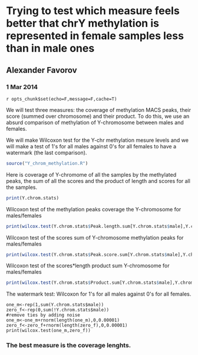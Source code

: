 Trying to test which measure feels better that chrY methylation is represented in female samples less than in male ones
========================================================

Alexander Favorov 
-------------------------------------------------------

### 1 Mar 2014

`r opts_chunk$set(echo=F,message=F,cache=T)`

We will test three measures: the coverage of methylation MACS peaks, their score (summed over chromosome) and their product.
To do this, we use an absurd comparison of methylation of Y-chromosome between males and females.

We will make Wilcoxon test for the Y-chr methylation mesure levels and we will make a test of 1&#39;s for all males against 0&#39;s for all females to have a watermark (the last comparison).

```r
source("Y_chrom_methylation.R")
```
Here is coverage of Y-chromome of all the samples by the methylated peaks, the sum of all the scores and the product of length and scores for all the samples.

```r
print(Y.chrom.stats)
```

Wilcoxon test of the methylation peaks coverage the Y-chromosome for males/females 

```r
print(wilcox.test(Y.chrom.stats$Peak.length.sum[Y.chrom.stats$male],Y.chrom.stats$Peak.length.sum[!Y.chrom.stats$male]))
```
Wilcoxon test of the scores sum of Y-chromosome methylation peaks for males/females 

```r
print(wilcox.test(Y.chrom.stats$Peak.score.sum[Y.chrom.stats$male],Y.chrom.stats$Peak.score.sum[!Y.chrom.stats$male]))
```

Wilcoxon test of the scores*length product sum Y-chromosome for males/females 
```r
print(wilcox.test(Y.chrom.stats$Product.sum[Y.chrom.stats$male],Y.chrom.stats$Product.sum[!Y.chrom.stats$male]))
```

The watermark test:  Wilcoxon for 1&#39;s for all males against 0&#39;s for all females.
```r_watermark_wilcoxon
one_m<-rep(1,sum(Y.chrom.stats$male))
zero_f<-rep(0,sum(!Y.chrom.stats$male))
#remove ties by adding noise
one_m<-one_m+rnorm(length(one_m),0,0.00001)
zero_f<-zero_f+rnorm(length(zero_f),0,0.00001)
print(wilcox.test(one_m,zero_f))
```
### The best measure is the coverage lenghts.
